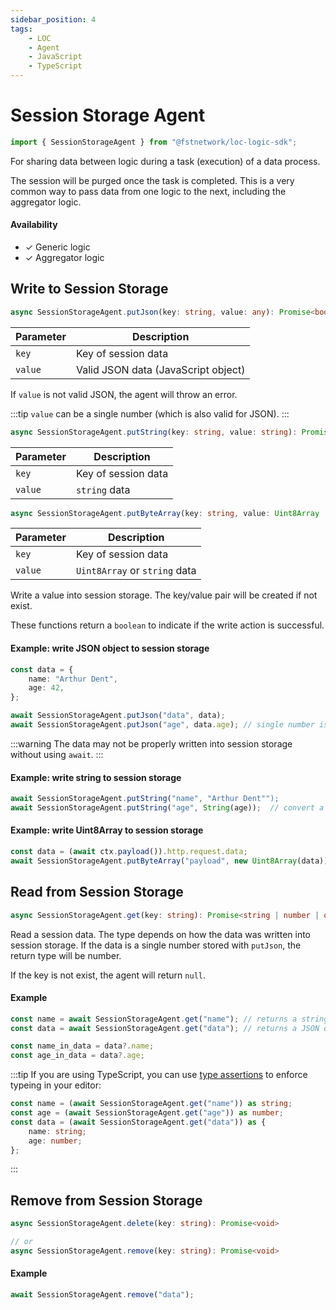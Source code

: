 ```yaml
---
sidebar_position: 4
tags:
    - LOC
    - Agent
    - JavaScript
    - TypeScript
---
```


# Session Storage Agent

```typescript
import { SessionStorageAgent } from "@fstnetwork/loc-logic-sdk";
```

For sharing data between logic during a task (execution) of a data process.

The session will be purged once the task is completed. This is a very common way to pass data from one logic to the next, including the aggregator logic.

#### Availability

-   ✓ Generic logic
-   ✓ Aggregator logic


## Write to Session Storage

<Tabs>
  <TabItem value="json" label="JSON" default>

```typescript
async SessionStorageAgent.putJson(key: string, value: any): Promise<boolean>
```

| Parameter | Description                         |
| --------- | ----------------------------------- |
| `key`     | Key of session data                 |
| `value`   | Valid JSON data (JavaScript object) |

If `value` is not valid JSON, the agent will throw an error.

:::tip
`value` can be a single number (which is also valid for JSON).
:::

  </TabItem>
  <TabItem value="string" label="String">

```typescript
async SessionStorageAgent.putString(key: string, value: string): Promise<boolean>
```

| Parameter | Description         |
| --------- | ------------------- |
| `key`     | Key of session data |
| `value`   | `string` data       |

  </TabItem>
  <TabItem value="bytearray" label="Uint8Array">

```typescript
async SessionStorageAgent.putByteArray(key: string, value: Uint8Array | string): Promise<boolean>
```

| Parameter | Description                   |
| --------- | ----------------------------- |
| `key`     | Key of session data           |
| `value`   | `Uint8Array` or `string` data |

  </TabItem>
</Tabs>

Write a value into session storage. The key/value pair will be created if not exist.

These functions return a `boolean` to indicate if the write action is successful.

#### Example: write JSON object to session storage

```typescript showLineNumbers
const data = {
    name: "Arthur Dent",
    age: 42,
};

await SessionStorageAgent.putJson("data", data);
await SessionStorageAgent.putJson("age", data.age); // single number is valid JSON
```

:::warning
The data may not be properly written into session storage without using `await`.
:::

#### Example: write string to session storage

```typescript showLineNumbers
await SessionStorageAgent.putString("name", "Arthur Dent"");
await SessionStorageAgent.putString("age", String(age));  // convert a single number to string
```

#### Example: write Uint8Array to session storage

```typescript showLineNumbers
const data = (await ctx.payload()).http.request.data;
await SessionStorageAgent.putByteArray("payload", new Uint8Array(data));
```

## Read from Session Storage

```typescript
async SessionStorageAgent.get(key: string): Promise<string | number | object | Uint8Array>
```

Read a session data. The type depends on how the data was written into session storage. If the data is a single number stored with `putJson`, the return type will be number.

If the key is not exist, the agent will return `null`.

#### Example

```typescript showLineNumbers
const name = await SessionStorageAgent.get("name"); // returns a string
const data = await SessionStorageAgent.get("data"); // returns a JSON object

const name_in_data = data?.name;
const age_in_data = data?.age;
```

:::tip
If you are using TypeScript, you can use [type assertions](https://www.typescriptlang.org/docs/handbook/2/everyday-types.html#type-assertions) to enforce typeing in your editor:

```typescript showLineNumbers
const name = (await SessionStorageAgent.get("name")) as string;
const age = (await SessionStorageAgent.get("age")) as number;
const data = (await SessionStorageAgent.get("data")) as {
    name: string;
    age: number;
};
```

:::

## Remove from Session Storage

```typescript
async SessionStorageAgent.delete(key: string): Promise<void>

// or
async SessionStorageAgent.remove(key: string): Promise<void>
```

#### Example

```typescript
await SessionStorageAgent.remove("data");
```
